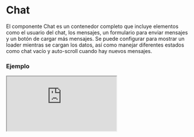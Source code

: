 
# Chat

El componente Chat es un contenedor completo que incluye elementos como el usuario del chat, los mensajes, un formulario para enviar mensajes y un botón de cargar más mensajes. Se puede configurar para mostrar un loader mientras se cargan los datos, así como manejar diferentes estados como chat vacío y auto-scroll cuando hay nuevos mensajes.

### Ejemplo

<Iframe
  minHeightIframe="80vh"
  src="https://fenextjs-component-storybook.vercel.app/iframe.html?args=&id=chat-chat--index&viewMode=story"
/>

### Importacion

Para importar el componente Chat, se puede hacer desde fenextjs

```tsx copy
import { Chat } from "fenextjs";
```

### Parametros

| Parametro                 | Tipo                             | Requerido | Default                                                  | Descripcion                                                                                     |
| ------------------------- | -------------------------------- | --------- | -------------------------------------------------------- | ----------------------------------------------------------------------------------------------- |
| loader                    | boolean                          | no        | false                                                    | Si el chat está en estado de carga, deshabilitando otras acciones mientras se cargan los datos. |
| useAccountOwner           | boolean                          | no        | false                                                    | Si se debe mostrar al dueño de la cuenta en el chat.                                            |
| onScrollIfNewMessage      | boolean                          | no        | true                                                     | Si se debe hacer scroll automáticamente cuando hay un nuevo mensaje.                            |
| onActionAfterNewMessage   | () =\> void                      | no        |                                                          | Función que se ejecuta después de recibir un nuevo mensaje.                                     |
| empty                     | ReactNode                        | no        | \<Text\>There is not messages yet\</Text\>\<Telegram /\> | Contenido que se mostrará si no hay mensajes en el chat.                                        |
| chatUser                  | ChatUserProps \| ChatUserProps[] | sí        |                                                          | Información del usuario o usuarios del chat.                                                    |
| loaderChatUser            | boolean                          | no        | false                                                    | Si el usuario del chat está en estado de carga.                                                 |
| chatMessage               | ChatMessageProps[]               | sí        |                                                          | Lista de mensajes del chat.                                                                     |
| loaderChatMessage         | boolean                          | no        | false                                                    | Si los mensajes del chat están en estado de carga.                                              |
| chatFormSendMessage       | ChatFormSendMessageProps         | sí        |                                                          | Propiedades del formulario para enviar un mensaje en el chat.                                   |
| loaderChatFormSendMessage | boolean                          | no        | false                                                    | Si el formulario de enviar mensaje está en estado de carga.                                     |
| useBtnLoadMoreMssages     | boolean                          | no        | false                                                    | Si se debe mostrar el botón para cargar más mensajes.                                           |
| btnLoadMoreMessages       | ButtonProps                      | no        | \{ children: "Load more messages" \}                     | Propiedades para el botón de cargar más mensajes.                                               |
| fullPage                  | boolean                          | no        | true                                                     | Si el chat debe mostrarse en modo de página completa.                                           |

### Storybook

Para ver el storybook del componente lo puede hacer con este [link](https://fenextjs-component-storybook.vercel.app/?path=/story/chat-chat--index)

### Usos

- Chat básico con mensajes

```tsx copy
<Chat
  chatUser={[{ id: 1, name: "User1" }]}
  chatMessage={[
    { id: 1, message: "Hello!" },
    { id: 2, message: "How are you?" },
  ]}
  chatFormSendMessage={{ onSubmit: (msg) => console.log(msg) }}
/>
```

- Chat vacío

```tsx copy
<Chat
  chatUser={[{ id: 1, name: "User1" }]}
  chatMessage={[]}
  chatFormSendMessage={{ onSubmit: () => {} }}
/>
```

- Chat con botón de cargar más mensajes

```tsx copy
<Chat
  chatUser={[{ id: 1, name: "User1" }]}
  chatMessage={[
    { id: 1, message: "Hello!" },
    { id: 2, message: "How are you?" },
  ]}
  chatFormSendMessage={{ onSubmit: (msg) => console.log(msg) }}
  useBtnLoadMoreMssages={true}
/>
```

